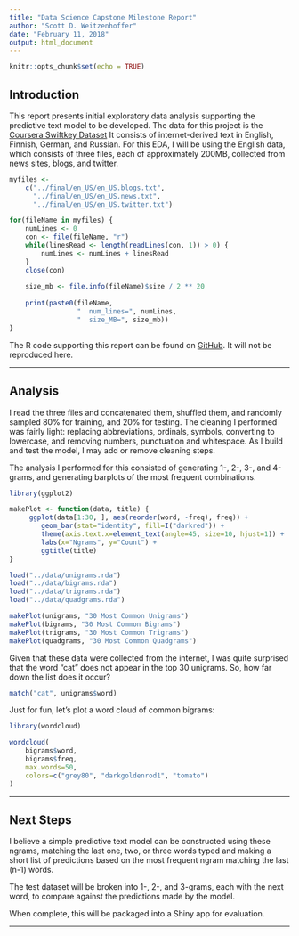 ```yaml
---
title: "Data Science Capstone Milestone Report"
author: "Scott D. Weitzenhoffer"
date: "February 11, 2018"
output: html_document
---
```


```r
knitr::opts_chunk$set(echo = TRUE)
```

## Introduction

This report presents initial exploratory data analysis supporting the predictive
text model to be developed. The data for this project is the [Coursera Swiftkey 
Dataset](https://d396qusza40orc.cloudfront.net/dsscapstone/dataset/Coursera-SwiftKey.zip.)
It consists of internet-derived text in English, Finnish, German, and Russian.
For this EDA, I will be using the English data, which consists of three files,
each of approximately 200MB, collected from news sites, blogs, and twitter.
```r
myfiles <- 
    c("../final/en_US/en_US.blogs.txt", 
      "../final/en_US/en_US.news.txt",
      "../final/en_US/en_US.twitter.txt")

for(fileName in myfiles) {
    numLines <- 0
    con <- file(fileName, "r")
    while(linesRead <- length(readLines(con, 1)) > 0) {
        numLines <- numLines + linesRead
    }
    close(con)
    
    size_mb <- file.info(fileName)$size / 2 ** 20
    
    print(paste0(fileName,
                 "  num_lines=", numLines,
                 "  size_MB=", size_mb))
}
```

The R code supporting this report can be found on 
[GitHub](https://github.com/sweitzen/data_science_project). It will not be
reproduced here.

---

## Analysis
I read the three files and concatenated them, shuffled them, and randomly
sampled 80% for training, and 20% for testing. The cleaning I performed was
fairly light: replacing abbreviations, ordinals, symbols, converting to 
lowercase, and removing numbers, punctuation and whitespace. As I build and test
the model, I may add or remove cleaning steps.  

The analysis I performed for this consisted of generating 1-, 2-, 3-, and 
4-grams, and generating barplots of the most frequent combinations.
```r
library(ggplot2)

makePlot <- function(data, title) {
     ggplot(data[1:30, ], aes(reorder(word, -freq), freq)) +
        geom_bar(stat="identity", fill=I("darkred")) +
        theme(axis.text.x=element_text(angle=45, size=10, hjust=1)) +
        labs(x="Ngrams", y="Count") +
        ggtitle(title)
}

load("../data/unigrams.rda")
load("../data/bigrams.rda")
load("../data/trigrams.rda")
load("../data/quadgrams.rda")

makePlot(unigrams, "30 Most Common Unigrams")
makePlot(bigrams, "30 Most Common Bigrams")
makePlot(trigrams, "30 Most Common Trigrams")
makePlot(quadgrams, "30 Most Common Quadgrams")
```

Given that these data were collected from the internet, I was quite surprised
that the word "cat" does not appear in the top 30 unigrams. So, how far down the
list does it occur?
```r
match("cat", unigrams$word)
```

Just for fun, let's plot a word cloud of common bigrams:
```r
library(wordcloud)

wordcloud(
    bigrams$word, 
    bigrams$freq, 
    max.words=50, 
    colors=c("grey80", "darkgoldenrod1", "tomato")
)
```

---

## Next Steps
I believe a simple predictive text model can be constructed using these ngrams,
matching the last one, two, or three words typed and making a short list of 
predictions based on the most frequent ngram matching the last (n-1) words.

The test dataset will be broken into 1-, 2-, and 3-grams, each with the next
word, to compare against the predictions made by the model.

When complete, this will be packaged into a Shiny app for evaluation.

---